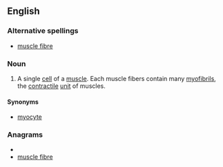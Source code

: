 ==English==

===Alternative spellings===
*[[muscle fibre]]

===Noun===
{{en-noun|sg=[[muscle]] [[fiber]]}}
{{wikipedia}}

# A single [[cell]] of a [[muscle]]. Each muscle fibers contain many [[myofibril]]s, the [[contractile]] [[unit]] of muscles. 

====Synonyms====
*[[myocyte]]

===Anagrams===
* {{alphagram|bceefilmrsu}}
* [[muscle fibre#English|muscle fibre]]
